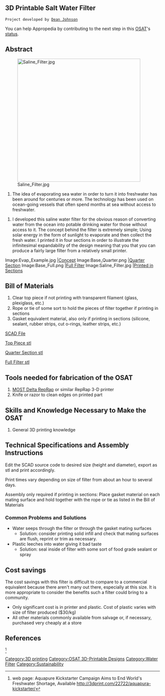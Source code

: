 {{777}}

==3D Printable Salt Water Filter ==
 Project developed by [http://www.appropedia.org/User:The_Dean Dean Johnson]
{{Statusboxtop}}
{{status-design}}
{{status-prototype}}
You can help Appropedia by contributing to the next step in this [[OSAT]]'s [[:Category:Status|status]].
{{boxbottom}}

==Abstract==

[[Image:Saline_Filter.jpg|400px|right]]

# The idea of evaporating sea water in order to turn it into freshwater has been around for centuries or more. The technology has been used on ocean-going vessels that often spend months at sea without access to freshwater. 

# I developed this saline water filter for the obvious reason of converting water from the ocean into potable drinking water for those without access to it. The concept behind the filter is extremely simple; Using solar energy in the form of sunlight to evaporate and then collect the fresh water. I printed it in four sections in order to illustrate the infinitesimal expandability of the design meaning that you that you can produce a fairly large filter from a relatively small printer.  

<gallery caption="777 OSAT Saline Water Filter">

Image:Evap_Example.jpg |[[Concept]]
Image:Base_Quarter.png |[[Quarter Section]]
Image:Base_Full.png |[[Full Filter]]
Image:Saline_Filter.jpg |[[Printed in Sections]]


</gallery>

== Bill of Materials==
# Clear top piece if not printing with transparent filament (glass, plexiglass, etc.)
# Rope or tie of some sort to hold the pieces of filter together if printing in sections
# Gasket equivalent material, also only if printing in sections (silicone, sealant, rubber strips, cut o-rings, leather strips, etc.)

[[Saline_Filter_Source.scad|[[SCAD File]]]]

[[Saline_Filter_Top.stl|[[Top Piece stl]]]]

[[Saline_Filter_Quarter.stl|[[Quarter Section stl]]]]

[[Saline_Filter_Full.stl|[[Full Filter stl]]]]


== Tools needed for fabrication of the OSAT==
# [[Delta_Build_Overview:MOST| MOST Delta RepRap]] or similar RepRap 3-D printer
# Knife or razor to clean edges on printed part

== Skills and Knowledge Necessary to Make the OSAT ==
# General 3D printing knowledge

== Technical Specifications and Assembly Instructions==

Edit the SCAD source code to desired size (height and diameter), export as stl and print accordingly. 

Print times vary depending on size of filter from about an hour to several days.

Assembly only required if printing in sections: Place gasket material on each mating surface and hold together with the rope or tie as listed in the Bill of Materials

=== Common Problems and Solutions===
* Water seeps through the filter or through the gasket mating surfaces
** Solution: consider printing solid infill and check that mating surfaces are flush, reprint or trim as necessary. 
* Plastic leeches into water giving it bad taste
** Solution: seal inside of filter with some sort of food grade sealant or spray

== Cost savings==
The cost savings with this filter is difficult to compare to a commercial equivalent because there aren't many out there, especially at this size. It is more appropriate to consider the benefits such a filter could bring to a community. 

* Only significant cost is in printer and plastic. Cost of plastic varies with size of filter produced ($30/kg)
* All other materials commonly available from salvage or, if necessary, purchased very cheaply at a store


==References==

<ref> web page: Aquapure Kickstarter Campaign Aims to End World's Freshwater Shortage, Available http://3dprint.com/22722/aquapura-kickstarter/ </ref>
 
<references/>

[[Category:3D printing]] [[Category:OSAT 3D-Printable Designs]][[Category:Water Filter]][[Category:Sustainability]]